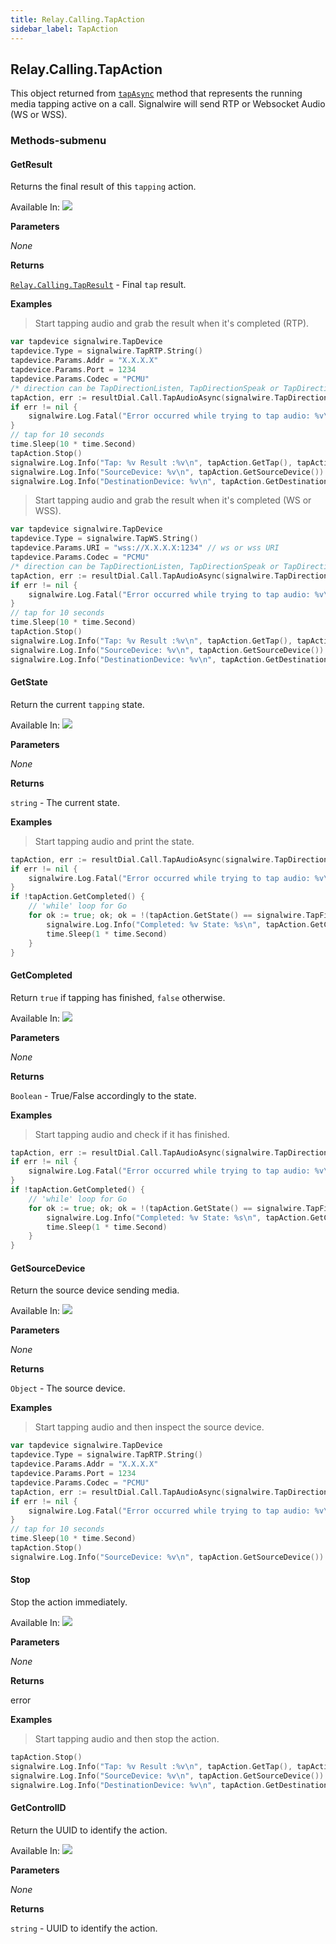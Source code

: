 ```yaml
---
title: Relay.Calling.TapAction
sidebar_label: TapAction
---
```


[tapasync]: /sdks/reference/realtime-sdk/v2/sdks/golang/calling/call#tapasync

[relay-calling-tapresult]: /sdks/reference/realtime-sdk/v2/sdks/golang/calling/results/tap-result

## Relay.Calling.TapAction

This object returned from [`tapAsync`][tapasync] method that represents the running media tapping active on a call. 
Signalwire will send RTP or Websocket Audio (WS or WSS).

### Methods-submenu

<div class="method-definitions"></div>

#### GetResult

Returns the final result of this `tapping` action.

Available In: <img class="method-available-tag" src="https://img.shields.io/badge/-v1.0+-brightgreen.svg" />

**Parameters**

_None_

**Returns**

[`Relay.Calling.TapResult`][relay-calling-tapresult] - Final `tap` result.

**Examples**

> Start tapping audio and grab the result when it's completed (RTP).

```go
var tapdevice signalwire.TapDevice
tapdevice.Type = signalwire.TapRTP.String()
tapdevice.Params.Addr = "X.X.X.X"
tapdevice.Params.Port = 1234
tapdevice.Params.Codec = "PCMU"
/* direction can be TapDirectionListen, TapDirectionSpeak or TapDirectionBoth */
tapAction, err := resultDial.Call.TapAudioAsync(signalwire.TapDirectionListen, &tapdevice)
if err != nil {
	signalwire.Log.Fatal("Error occurred while trying to tap audio: %v\n", err)
}
// tap for 10 seconds
time.Sleep(10 * time.Second)
tapAction.Stop()
signalwire.Log.Info("Tap: %v Result :%v\n", tapAction.GetTap(), tapAction.GetResult())
signalwire.Log.Info("SourceDevice: %v\n", tapAction.GetSourceDevice())           // comes from the Signalwire platform
signalwire.Log.Info("DestinationDevice: %v\n", tapAction.GetDestinationDevice()) // the device passed above
```

> Start tapping audio and grab the result when it's completed (WS or WSS).

```go
var tapdevice signalwire.TapDevice
tapdevice.Type = signalwire.TapWS.String()
tapdevice.Params.URI = "wss://X.X.X.X:1234" // ws or wss URI
tapdevice.Params.Codec = "PCMU"
/* direction can be TapDirectionListen, TapDirectionSpeak or TapDirectionBoth */
tapAction, err := resultDial.Call.TapAudioAsync(signalwire.TapDirectionListen, &tapdevice)
if err != nil {
	signalwire.Log.Fatal("Error occurred while trying to tap audio: %v\n", err)
}
// tap for 10 seconds
time.Sleep(10 * time.Second)
tapAction.Stop()
signalwire.Log.Info("Tap: %v Result :%v\n", tapAction.GetTap(), tapAction.GetResult())
signalwire.Log.Info("SourceDevice: %v\n", tapAction.GetSourceDevice())           // comes from the Signalwire platform
signalwire.Log.Info("DestinationDevice: %v\n", tapAction.GetDestinationDevice()) // the device passed above
```


#### GetState

Return the current `tapping` state.

Available In: <img class="method-available-tag" src="https://img.shields.io/badge/-v1.0+-brightgreen.svg" />

**Parameters**

_None_

**Returns**

`string` - The current state.

**Examples**

> Start tapping audio and print the state.

```go
tapAction, err := resultDial.Call.TapAudioAsync(signalwire.TapDirectionListen, &tapdevice)
if err != nil {
	signalwire.Log.Fatal("Error occurred while trying to tap audio: %v\n", err)
}
if !tapAction.GetCompleted() {
	// 'while' loop for Go
	for ok := true; ok; ok = !(tapAction.GetState() == signalwire.TapFinished) {
		signalwire.Log.Info("Completed: %v State: %s\n", tapAction.GetCompleted(), tapAction.GetCompleted().String())
		time.Sleep(1 * time.Second)
	}
}
```

#### GetCompleted

Return `true` if tapping has finished, `false` otherwise.

Available In: <img class="method-available-tag" src="https://img.shields.io/badge/-v1.0+-brightgreen.svg" />

**Parameters**

_None_

**Returns**

`Boolean` - True/False accordingly to the state.

**Examples**

> Start tapping audio and check if it has finished.

```go
tapAction, err := resultDial.Call.TapAudioAsync(signalwire.TapDirectionListen, &tapdevice)
if err != nil {
	signalwire.Log.Fatal("Error occurred while trying to tap audio: %v\n", err)
}
if !tapAction.GetCompleted() {
	// 'while' loop for Go
	for ok := true; ok; ok = !(tapAction.GetState() == signalwire.TapFinished) {
		signalwire.Log.Info("Completed: %v State: %s\n", tapAction.GetCompleted(), tapAction.GetCompleted().String())
		time.Sleep(1 * time.Second)
	}
}
```

#### GetSourceDevice

Return the source device sending media.

Available In: <img class="method-available-tag" src="https://img.shields.io/badge/-v1.0+-brightgreen.svg" />

**Parameters**

_None_

**Returns**

`Object` - The source device.

**Examples**

> Start tapping audio and then inspect the source device.

```go
var tapdevice signalwire.TapDevice
tapdevice.Type = signalwire.TapRTP.String()
tapdevice.Params.Addr = "X.X.X.X"
tapdevice.Params.Port = 1234
tapdevice.Params.Codec = "PCMU"
tapAction, err := resultDial.Call.TapAudioAsync(signalwire.TapDirectionListen, &tapdevice)
if err != nil {
	signalwire.Log.Fatal("Error occurred while trying to tap audio: %v\n", err)
}
// tap for 10 seconds
time.Sleep(10 * time.Second)
tapAction.Stop()
signalwire.Log.Info("SourceDevice: %v\n", tapAction.GetSourceDevice())
```

#### Stop

Stop the action immediately.

Available In: <img class="method-available-tag" src="https://img.shields.io/badge/-v1.0+-brightgreen.svg" />

**Parameters**

_None_

**Returns**

error

**Examples**

> Start tapping audio and then stop the action.

```go
tapAction.Stop()
signalwire.Log.Info("Tap: %v Result :%v\n", tapAction.GetTap(), tapAction.GetResult())
signalwire.Log.Info("SourceDevice: %v\n", tapAction.GetSourceDevice())           // comes from the Signalwire platform
signalwire.Log.Info("DestinationDevice: %v\n", tapAction.GetDestinationDevice()) // the device passed above
```

#### GetControlID

Return the UUID to identify the action.

Available In: <img class="method-available-tag" src="https://img.shields.io/badge/-v1.0+-brightgreen.svg" />

**Parameters**

_None_

**Returns**

`string` - UUID to identify the action.